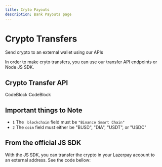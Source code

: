 ```yaml
---
title: Cryto Payouts
description: Bank Payouts page
---
```


# Crypto Transfers

Send crypto to an external wallet using our APIs

<Divider className='w-20'/>

In order to make cryto transfers, you can use our transfer API endpoints or Node JS SDK.

## Crypto Transfer API

CodeBlock
CodeBlock

## Important things to Note

<ul className='flex flex-col mt-6 space-y-4'>
<li>
    <code>1</code> The <code className='text-err-700'> blockchain</code> field must be <code>"Binance Smart Chain"</code>
</li>
<li>
    <code>2</code> The <code className='text-err-700'>coin</code> field must either be "BUSD", "DIA", "USDT", or "USDC"
</li>   
</ul>


<Alert 
className='mt-5'
status='warning' 
content='We only supply the binance smart chian for withdrawals,we will add more networks 
in the future.' 
/>
<Divider className='w-20'/>

## From the official JS SDK

With the JS SDK, you can transfer the crypto in your Lazerpay account to an external address.
See the code bellow:

<CodeBlock req='JavaScript' id='cryptoTransferSample3'/>